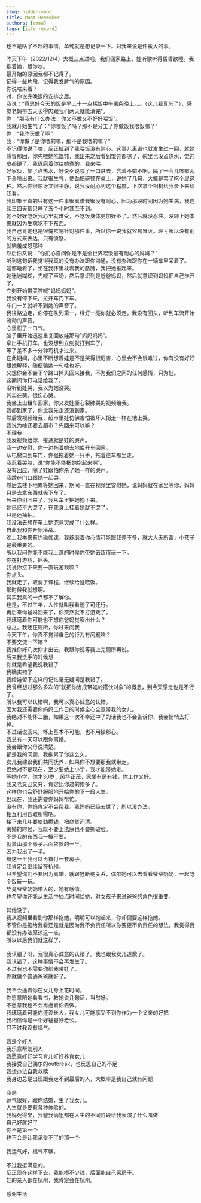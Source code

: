 ```yaml
---
slug: hidden-mood
title: Must Remember
authors: [emma]
tags: [life record]
---
```


也不是啥了不起的事情，单纯就是想记录一下。对我来说是件蛮大的事。<br/>

<!--truncate-->

昨天下午（2022/12/4）大概三点过吧，我们回家路上，娃听歌听得昏昏欲睡。我抱着她，跟你吵。<br/>
最开始的原因我都不记得了。<br/>
记得一些片段，记得我发脾气的原因。<br/>
你说啥来着？<br/>
对，你说完晚饭的安排之后。<br/>
我说：“意思娃今天的饭是早上十一点稀饭中午薯条晚上。。。（这儿我真忘了），感觉老妈带五天长得肉跟我们两天就能消完”。<br/>
你：“那我有什么办法，你又不做又不好好喂饭”。<br/>
我就开始生气了：“你喂饭了吗？那不是分工了你做饭我喂饭嘛？”<br/>
你：“我昨天做了啊”<br/>
我：“你做了是你喂的嘛，那不是我喂的嘛？”<br/>
不记得你说了啥，反正扯到了我喂饭没有耐心。这事儿离谱也就发生过一回，就她感冒那回，你先喂她吃馄饨，我出来之后看到馄饨都凉了，碗里也没点热水，馄饨皮都硬了。我琢磨着你给她煮的，我来喂。<br/>
好家伙，加了点热水，好说歹说喂了一口进去，含着不嚼不咽，隔了一会儿咳嗽两下全喷出来。我就很生气，使劲把碗顿在桌上，说她了几句，大概是骂了吃个屁这种。然后你很惊讶又很平静，说我没耐心到这个程度，下次拿个相机给我录下来给我看。<br/>
我印象里真的只有这一件事很离谱我很没有耐心，因为那段时间因为她生病，我连续三四天都只睡了五个小时甚至不到。<br/>
她不好好吃饭我心里就难受，不吃饭身体更加好不了，然后就没忍住。没顾上她本来就因为生病吃不下东西。<br/>
我自己肯定也是很愧疚吧针对那件事，所以你一说我就容易冒火。理亏所以没有别的方式来表达，只有愤怒。<br/>
就恼羞成怒那种<br/>
然后你又说：“你扪心自问你是不是全世界喂饭最有耐心的妈妈？”<br/>
听到这句话我觉得我真的没有办法跟你沟通，没有办法跟你在一辆车里呆着了。<br/>
娃都睡着了，坐在我怀里枕着我的胳膊，我把她推起来。<br/>
她迷迷糊糊，先喊了声奶，然后意识到是爸爸妈妈，然后就意识到妈妈把自己推开了。<br/>
立刻开始带哭腔喊“妈妈妈妈”。<br/>
我没有停下来，拉开车门下车。<br/>
车门一关就听不到她的声音了。<br/>
我往路边走，你停在队列第一，绿灯一亮你就必须走。我没有回头，听到车流开始流动的声音。<br/>
心里松了一口气。<br/>
脑子里开始迅速重复回放娃那句“妈妈妈妈”。<br/>
拿出手机打车，也没想到立刻就打到车了。<br/>
等了差不多十分钟司机才过来。<br/>
在此期间，心里不断想着娃是不是哭得很厉害，心里会不会很难过，你有没有好好跟她解释，随便骗她一句啥也好。<br/>
又想你会不会下个路口掉头回来接我，不为我们之间的任何感情，只为娃。<br/>
这期间你打电话给我了。<br/>
没听到娃哭，我以为她没哭。<br/>
其实在哭，很伤心哭。<br/>
我坐上出租车回家，你又发娃撕心裂肺哭的视频给我。<br/>
我都到家了，你比我先走还没到家。<br/>
然后发视频给我，超市里娃仿佛害怕被坏人拐走一样在地上哭。<br/>
我说为啥还要去超市？先回来可以嘛？<br/>
不理我<br/>
我发视频给你，接通就是娃的哭声。<br/>
我一边安慰，你一边拖着她去地库开车回家。<br/>
从电梯口到车门，你强拖着她一只手，拖着往车那里走。<br/>
我忍着哭腔，说“你能不能把她抱起来啊”。<br/>
没有回应，除了娃跟怕你杀了她一样的哭声。<br/>
我蹲在门口跟她一起哭。<br/>
然后去楼下地库等她回来，期间一直在视频里安慰她，说妈妈就在家里等你，妈妈只是去拿东西就先下车了。<br/>
后来你们回来了，我从车里把她抱下来。<br/>
她已经不大哭了，在我身上挂着她就不哭了。<br/>
只是还抽抽。<br/>
我没法去想在车上她究竟哭成了什么样。<br/>
自此我和你开始冷战。<br/>
晚上我本来有约瑜伽课，我琢磨着你心情可能跟我差不多，就大人无所谓，小孩子是最重要的。<br/>
所以我问你能不能我上课的时候你带她去超市玩一下。<br/>
你在打游戏，摇头。<br/>
我说你接下来要一直玩游戏嘛？<br/>
你点头。<br/>
我就走了，取消了课程，继续给娃喂饭。<br/>
那时候我就想啊。<br/>
其实我真的一点都不了解你。<br/>
也是，不过三年，人性就叫我看透了可还行。<br/>
再后来你爸妈回来了，你突然就不打游戏了。<br/>
我琢磨着你可能也不想你爸妈觉察出什么？<br/>
总之，我还在厕所，你过来问我<br/>
今天下午，你真不觉得自己的行为有问题嘛？<br/>
不要交流一下嘛？<br/>
我推你好几次你才出去，我跟你说等我上完厕所再说。<br/>
后来我洗手的时候想<br/>
你就是希望我说我错了<br/>
我确实错了<br/>
我给娃留下这样的记忆毫无疑问是我错了。<br/>
我曾经想过那么多次的“就把你当成带娃的搭伙对象”的概念，到今天感觉也是不行了。<br/>
所以我可以认错啊，我可以真心诚意的认错。<br/>
因为我还需要你妈妈工作日的时候全心全意带我的女儿。<br/>
我绝对不能怀二胎，如果这一次不幸还中了的话我也不会告诉你，我会悄悄去打掉。<br/>
不过话说回来，怀上基本不可能，也不用操那心。<br/>
我总有一天可以跟你离婚。<br/>
我会跟你父母说清楚。<br/>
都是我的问题，我拖累了你这么久。<br/>
女儿我建议我们共同抚养，如果你不想要那我就带走。<br/>
但绝对不是现在，至少要她上小学，我才能带她走。<br/>
等她小学，你才30岁，风华正茂，家里有房有钱，你工作又好。<br/>
我又老又丑又穷，肯定比你过的惨多了。<br/>
这样你也会舒舒服服地开始你的下一段人生。<br/>
但现在，我还需要你妈妈帮忙。<br/>
没有你，你妈肯定不会帮我。我妈妈已经去世了，所以没办法。<br/>
相互利用各取所需吧。<br/>
接下来几年要使劲攒钱，把商贷还清。<br/>
离婚的时候，我既不要上法庭也不要撕破脸。<br/>
不是我的东西我一概不要。<br/>
就萧山那个房子后面贷款的一半。<br/>
因为我出了一半。<br/>
有这一半我可以再首付一套房子。<br/>
我肯定会继续留在杭州。<br/>
只希望你们不要因为离婚，就跟娃断绝关系，偶尔她可以去看看爷爷奶奶，一起吃个饭玩一玩。<br/>
毕竟爷爷奶奶带大的，她有感情。<br/>
也希望你还能从生活中抽点时间给她，对女孩子来说爸爸的角色很重要。<br/>
<br/>
其他没了。<br/>
我从视频里看到你那样拖她，明明可以抱起来，你却偏要这样拖她。<br/>
不管你是拖给我看还是就是因为我不负责任所以你要更不负责任的想法，我觉得我都没有办法原谅这一点。<br/>
所以以后我们就这样了。<br/>
<br/>
我认错了呀，我很真心诚意的认错了。我也跟我女儿道歉了。<br/>
我认错了，这种事情不会再发生了。<br/>
不过我也不需要你帮我带娃了。<br/>
你就做个普通爸爸就好了。<br/>
<br/>
我不会逼着你在女儿身上花时间。<br/>
你愿意陪她看看书，教她说几句话，当然好。<br/>
不愿意我也不会再逼着你去做。<br/>
我琢磨着可能你还没长大，我女儿可能享受不到你作为一个父亲的好把<br/>
我相信你是一个好爸爸好老公。<br/>
只不过我没有福气。<br/>
<br/>
我是个好人<br/>
我乐意帮助别人<br/>
我愿意好好学习育儿好好养育女儿<br/>
我接受自己偶尔的outbreak，也反思自己的不足<br/>
我想办法自我救赎<br/>
我身边总是出现跟我走不到最后的人，大概率是我自己就有问题<br/>
<br/>
我是<br/>
运气很好，跟你结婚，生了我女儿。<br/>
人生就是要有各种体验的。<br/>
我妈死得早，我爸我俩姐都在人生的不同阶段给我表演了什么叫做<br/>
自己好就好了<br/>
你不是第一个<br/>
也不会是让我承受不了的那一个<br/>
<br/>
我运气好，福气不够。<br/>
<br/>
不过我挺满意的。<br/>
反正现在这样下去，我能攒不少钱，后面能自己买房子。<br/>
娃的亲人都在杭州，我肯定会在杭州。<br/>
<br/>
感谢生活<br/>
